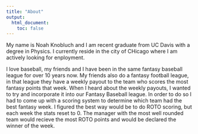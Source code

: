 ```yaml
---
title: "About"
output:
  html_document:
    toc: false
---
```


My name is Noah Knobluch and I am recent graduate from UC Davis with a degree in Physics.  I currently reside in the city of CHicago where I am actively looking for enployment.  

I love baseball, my friends and I have been in the same fantasy baseball league for over 10 years now.  My friends also do a fantasy football league, in that league they have a weekly payout to the team who scores the most fantasy points that week.  When I heard about the weekly payouts, I wanted to try and incorporate it into our Fantasy Baseball league.  In order to do so I had to come up with a scoring system to determine which team had the best fantasy week.  I figured the best way would be to do ROTO scoring, but each week the stats reset to 0.  The manager with the most well rounded team would recieve the most ROTO points and would be declared the winner of the week.  
